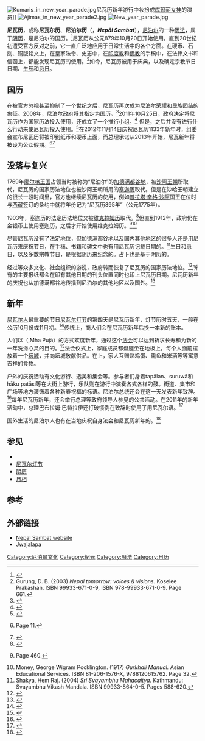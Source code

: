 [[File:Kumaris_in_new_year_parade.jpg|thumb]]尼瓦历新年游行中妆扮成[[库玛丽|库玛丽女神]]的演员]]
[[File:Ajimas_in_new_year_parade2.jpg|thumb]]
[[File:New_year_parade.jpg|thumb]]

'''尼瓦历'''，或称'''尼瓦尔历'''、'''尼泊尔历'''（{{lang-new|नेपाल सम्बत}}，'''''Nepāl Sambat'''''），[[尼泊尔|尼泊尔]]的一种[[历法|历法]]，属于[[阴历|阴历]]，是尼泊尔的国历。<ref>{{cite news|last=|first=|title=Nepal Sambat gets national status|url=http://www.gorkhapatra.org.np/detail.php?article_id=8874&cat_id=5|accessdate=22 January 2012|newspaper=The Rising Nepal|date=2008-10-24|deadurl=yes|archiveurl=https://web.archive.org/web/20131020104054/http://www.gorkhapatra.org.np/detail.php?article_id=8874&cat_id=5|archivedate=2013-10-20}}</ref>尼瓦历从公元879年10月20日开始使用，直到20世纪初遭受官方反对之前，它一直广泛地应用于日常生活中的各个方面。在硬币、石刻、铜版铭文上，在皇家法令、史志中，在[[印度教|印度教]]和[[佛教|佛教]]的手稿中，在法律文书和信函上，都能发现尼瓦历的使用。<ref>Gurung, D. B. (2003) ''Nepal tomorrow: voices & visions.'' Koselee Prakashan. ISBN 99933-671-0-9, ISBN 978-99933-671-0-9. Page 661.</ref>如今，尼瓦历被用于庆典，以及确定宗教节日日期、[[生辰|生辰]]和[[忌日|忌日]]。

== 国历 ==
在被官方忽视甚至抑制了一个世纪之后，尼瓦历再次成为尼泊尔荣耀和民族团结的象征。2008年，尼泊尔政府将其指定为国历。<ref>{{cite news|last=|first=|title=Nepal Sambat symbol of national unity|url=http://www.gorkhapatra.org.np/detail.php?article_id=9108&cat_id=8|accessdate=22 January 2012|newspaper=The Rising Nepal|date=30 October 2008|archive-date=2013-10-19|archive-url=https://web.archive.org/web/20131019142652/http://www.gorkhapatra.org.np/detail.php?article_id=9108&cat_id=8|dead-url=yes}}</ref>2011年10月25日，政府决定将尼瓦历作为国家历法投入使用，还成立了一个推行小组。<ref>{{cite news|last=|first=|title=Govt to bring Nepal Sambat into use|url=http://www.myrepublica.com/portal/index.php?action=news_details&news_id=37568|accessdate=29 January 2012|newspaper=Republica|date=25 October 2011|archive-date=2011-10-27|archive-url=https://web.archive.org/web/20111027091055/http://www.myrepublica.com/portal/index.php?action=news_details&news_id=37568|dead-url=no}}</ref> 但是，之后并没有进行什么行动来使尼瓦历投入使用。<ref>{{cite news |title=Nepali Nationalism: A Matter of Consolidation |first=Harka |last=Gurung |url=http://himalmag.com/component/content/article/1967-nepali-nationalism-a-matter-of-consolidation.html |newspaper=Himal |date=March 2001 |accessdate=2 September 2013 |archive-date=2013-10-19 |archive-url=https://web.archive.org/web/20131019055224/http://himalmag.com/component/content/article/1967-nepali-nationalism-a-matter-of-consolidation.html |dead-url=yes }}</ref>在2012年11月14日庆祝尼瓦历1133年新年时，组委会宣布尼瓦历将被印到纸币和硬币上面，而总理承诺从2013年开始，尼瓦新年将被设为公众假期。<ref>{{cite news|last= |first= |title=|url= |publisher= Apsara Prakashan|accessdate=|newspaper=Apsara |date=14 November 2012}} Page 11.</ref><ref>{{cite web| last = | first = | authorlink = | coauthors = | url = http://www.nepalnews.com/home/index.php/news/2/22785--pm-bhattarai-extends-nepal-sambat-1133-wishes.html| title = PM Bhattarai extends Nepal Sambat 1133 wishes| work = | publisher = nepalnews.com| date = 14 November 2012| accessdate = 18 November 2012| archive-date = 2013-01-30| archive-url = https://archive.is/20130130052054/http://www.nepalnews.com/home/index.php/news/2/22785--pm-bhattarai-extends-nepal-sambat-1133-wishes.html| dead-url = no}}</ref>

== 没落与复兴 ==
1769年[[廓尔喀王国|廓尔喀王国]]占领当时被称为“尼泊尔”的[[加德满都谷地|加德满都谷地]]，{{le|马拉王朝|Malla (Nepal)}}被[[沙阿王朝|沙阿王朝]]所取代，尼瓦历的国家历法地位也被沙阿王朝所用的[[塞迦纪年|塞迦历]]取代。但是在沙哈王朝建立的很长一段时间里，官方也继续尼瓦历的使用，例如[[普拉塔·辛格·沙阿|普拉塔·辛格·沙阿]]国王在位时与[[西藏|西藏]]签订的条约中就将年份记为“尼瓦历895年”（公元1775年）。

1903年，塞迦历的法定历法地位又被[[维克拉姆历|维克拉姆历]]取代。<ref>{{Cite web |url=http://www.myrepublica.com/portal/index.php?action=news_details&news_id=10891 |title=My Republica |access-date=2015-12-28 |archive-date=2016-01-05 |archive-url=https://web.archive.org/web/20160105132524/http://www.myrepublica.com/portal/index.php?action=news_details&news_id=10891 |dead-url=no }}</ref>但直到1912年，政府仍在金银币上使用塞迦历，之后才开始使用维克拉姆历。<ref>{{cite news|last= Pradhan |first= Bhuvan Lal |title= Maniharsha Jyoti in the Fields of Religion, Language and Era |url=|accessdate=|newspaper=In Memory of Maniharsha Jyoti| publisher = Kathmandu: Nepal Bhasa Parisad|year=1995}} Page 460.</ref><ref>Money, George Wigram Pocklington. (1917) ''Gurkhali Manual.'' Asian Educational Services. ISBN 81-206-1576-X, 9788120615762. Page 32.</ref>

尽管尼瓦历没有了法定地位，但加德满都谷地以及国内其他地区的很多人还是用尼瓦历来庆祝节日，在手稿、书籍和碑文中也有用尼瓦历记载日期的。<ref>Shakya, Hem Raj. (2004) ''Sri Svayambhu Mahacaitya.'' Kathmandu: Svayambhu Vikash Mandala. ISBN 99933-864-0-5. Pages 588-620.</ref>生日和忌日，以及多数宗教节日，是根据阴历来纪念的。占卜也是基于阴历的。

经过{{le|尼瓦语曼卡哈拉|Nepal Bhasa Manka Khala|尼瓦语曼卡哈拉组织}}等众多文化、社会组织的游说，政府转而恢复了尼瓦历的国家历法地位。<ref>{{cite news|last=Pradhananga|first=Gyanendra Dhar|title=The sands of time|url=http://www.ekantipur.com/the-kathmandu-post/2012/01/28/free-the-words/the-sands-of-time/230946.html|accessdate=29 January 2012|newspaper=The Kathmandu Post|date=29 January 2012|archive-date=2015-06-10|archive-url=https://web.archive.org/web/20150610231101/http://www.ekantipur.com/the-kathmandu-post/2012/01/28/free-the-words/the-sands-of-time/230946.html|dead-url=yes}}</ref>所有的主要报纸都会在印有其他日期的刊头位置同时也印上尼瓦历日期。尼瓦历新年的庆祝也从加德满都谷地传播到尼泊尔的其他地区以及国外。<ref>{{cite web |url= http://www.newah.org/index.php?option=com_content&view=article&id=126:nepal-sambat-1131&catid=39:photos&Itemid=3 |title= Nepal Sambat 1131 |last=  |first=  |date=  |website= Newah Organization of America |publisher=  |accessdate= 8 October 2013 |archive-date= 2016-01-06 |archive-url= https://web.archive.org/web/20160106055328/http://www.newah.org/index.php?option=com_content&view=article&id=126:nepal-sambat-1131&catid=39:photos&Itemid=3 |dead-url= no }}</ref>

== 新年 ==
[[尼瓦尔人|尼瓦尔人]]最重要的节日[[尼瓦尔灯节|尼瓦尔灯节]]的第四天是尼瓦历新年，灯节历时五天，一般在公历10月份或11月初。<ref>{{cite book | last = Wright | first = Daniel | authorlink = | coauthors = | url = https://archive.org/stream/HistoryOfNepal/HistoryOfNepaldanielWright#page/n59/mode/2up| title = History of Nepal | work = | publisher = New Delhi: Asian Educational Services | year=1990| page= 34|accessdate = 7 November 2012}}</ref>传统上，商人们会在尼瓦历新年后换一本新的账本。

人们以{{le|自身法会|Mha Puja}}（{{lang|new|म्हपुजा}},Mha Pujā）的方式欢度新年，通过这个[[法會_(印度教)|法会]]可以达到祈求长寿和为新的一年洗涤心灵的目的。<ref>{{cite news|last=|first=|title=Mha Puja today, Nepal Sambat 1132 being observed|url=http://www.ekantipur.com/2011/10/27/top-story/mha-puja-today-nepal-sambat-1132-being-observed/342845.html|accessdate=29 January 2012|newspaper=Ekantipur|date=27 October 2011|archive-date=2015-06-10|archive-url=https://web.archive.org/web/20150610193828/http://www.ekantipur.com/2011/10/27/top-story/mha-puja-today-nepal-sambat-1132-being-observed/342845.html|dead-url=yes}}</ref>法会仪式上，家庭成员都盘腿坐在地板上，每个人面前摆放着一个[[坛城|坛城]]，并向坛城敬献供品。在{{le|萨干仪式|Sagan (ceremony)}}上，家人互赠熟鸡蛋、熏鱼和米酒等等寓意吉祥的食物。

户外的庆祝活动有文化游行、选美和集会等。参与者们身着tapālan、suruwā和hāku patāsi等{{le|尼瓦尔传统服装|Newar traditional clothing}}在大街上游行，乐队则在游行中演奏各式各样的鼓。街道、集市和广场等地方装饰着各种新春祝福的标语。尼泊尔总统还会在这一天发表新年致辞。<ref>{{cite news |author=<!--Staff writer(s); no by-line.--> |title= Prez‚ Chairman extend Nepal Sambat New Year greetings |url= http://www.thehimalayantimes.com/fullNews.php?headline=Prez%26sbquo%3B+Chairman+extend+Nepal+Sambat+New+Year+greetings&NewsID=395950 |newspaper= The Himalayan Times |location=Kathmandu |publisher= |date=4 November 2013 |accessdate=6 November 2013 }}</ref>每年尼瓦历新年，还会举行总理等政府领导人参见的公共活动。在2011年的新年活动中，总理[[巴布拉姆·巴特拉伊|巴布拉姆·巴特拉伊]]还打破惯例在致辞时使用了用[[尼瓦尔语|尼瓦尔语]]。<ref>{{cite news|last=|first=|title=PM Bhattarai addresses programme marking Nepal Sambat 1132 in Nepal Bhasa|url=http://www.nepalnews.com/home/index.php/news/2/14128-pm-bhattarai-addresses-programme-marking-nepal-sambat-1132-in-nepal-bhasa.html|accessdate=12 February 2012|newspaper=Nepalnews.com|date=27 October 2011|archive-date=2012-09-03|archive-url=https://archive.is/20120903205359/http://www.nepalnews.com/home/index.php/news/2/14128-pm-bhattarai-addresses-programme-marking-nepal-sambat-1132-in-nepal-bhasa.html|dead-url=yes}}</ref>

国外生活的尼泊尔人也有在当地庆祝自身法会和尼瓦历新年的。<ref>{{cite web |url= http://www.ppguk.org/Activities-/-Events/ppguk-recent-activites.html |title= Mha Puja 2012 & New Year Nepal Samvat 1133 Celebration |last=  |first=  |year= 2012 |website= Pasa Puchah Guthi UK |publisher=  |accessdate= 15 October 2013 |archive-date= 2013-07-20 |archive-url= https://archive.is/20130720024545/http://www.ppguk.org/Activities-/-Events/ppguk-recent-activites.html |dead-url= yes }}</ref>

== 参见 ==
* {{le|自身法会|Mha Puja}}
* [[尼瓦尔灯节|尼瓦尔灯节]]
* [[阴历|阴历]]
* [[月相|月相]]

== 参考 ==
{{reflist|2}}

== 外部链接 ==
* [http://www.nepalsambat.com Nepal Sambat website] {{Wayback|url=http://www.nepalsambat.com/ |date=20190611212442 }}
* [http://www.jwajalapa.com/index.php?option=com_content&view=article&id=61:nepal-sambat&catid=49:era&Itemid=65 Jwajalapa] {{Wayback|url=http://www.jwajalapa.com/index.php?option=com_content&view=article&id=61:nepal-sambat&catid=49:era&Itemid=65 |date=20120804142322 }}

{{历法}}

[[Category:尼泊爾文化|Category:尼泊爾文化]]
[[Category:紀元|Category:紀元]]
[[Category:曆法|Category:曆法]]
[[Category:日历|Category:日历]]